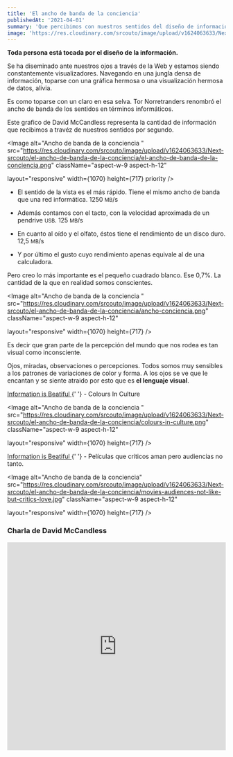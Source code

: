 ```yaml
---
title: 'El ancho de banda de la conciencia'
publishedAt: '2021-04-01'
summary: 'Que percibimos con nuestros sentidos del diseño de información.'
image: 'https://res.cloudinary.com/srcouto/image/upload/v1624063633/Next-srcouto/el-ancho-de-banda-de-la-conciencia/banner.png'
---
```


**Toda persona está tocada por el diseño de la información.**

Se ha diseminado ante nuestros ojos a través de la Web y estamos siendo constantemente visualizadores. Navegando en una jungla densa de información, toparse con una gráfica hermosa o una visualización hermosa de datos, alivia.

Es como toparse con un claro en esa selva. Tor Norretranders renombró el ancho de banda de los sentidos en términos informáticos.

Este grafico de David McCandless representa la cantidad de información que recibimos a travéz de nuestros sentidos por segundo.

<Image
  alt="Ancho de banda de la conciencia "
  src="https://res.cloudinary.com/srcouto/image/upload/v1624063633/Next-srcouto/el-ancho-de-banda-de-la-conciencia/el-ancho-de-banda-de-la-conciencia.png"
  className="aspect-w-9 aspect-h-12"
  
  layout="responsive"
  width={1070}
  height={717}
  priority
/>

- El sentido de la vista es el más rápido. Tiene el mismo ancho de banda que una red informática. 1250 <small>MB</small>/s

- Además contamos con el tacto, con la velocidad aproximada de un pendrive <small>USB</small>. 125 <small>MB</small>/s

- En cuanto al oído y el olfato, éstos tiene el rendimiento de un disco duro. 12,5 <small>MB</small>/s

- Y por último el gusto cuyo rendimiento apenas equivale al de una calculadora.

Pero creo lo más importante es el pequeño cuadrado blanco. Ese 0,7%. La cantidad de la que en realidad somos conscientes.

<Image
  alt="Ancho de banda de la conciencia "
  src="https://res.cloudinary.com/srcouto/image/upload/v1624063633/Next-srcouto/el-ancho-de-banda-de-la-conciencia/ancho-conciencia.png"
  className="aspect-w-9 aspect-h-12"
  
  layout="responsive"
  width={1070}
  height={717}
/>

Es decir que gran parte de la percepción del mundo que nos rodea es tan visual como inconsciente.

Ojos, miradas, observaciones o percepciones. Todos somos muy sensibles a los patrones de variaciones de color y forma. A los ojos se ve que le encantan y se siente atraido por esto que es **el lenguaje visual**.

<p>
  <a
    href="https://www.informationisbeautiful.net/visualizations/colours-in-cultures/"
    className="external-link"
    target="_blank"
    rel="noopener noreferrer"
  >
    Information is Beatiful
  </a>{' '}
  - Colours In Culture
</p>

<Image
  alt="Ancho de banda de la conciencia "
  src="https://res.cloudinary.com/srcouto/image/upload/v1624063633/Next-srcouto/el-ancho-de-banda-de-la-conciencia/colours-in-culture.png"
  className="aspect-w-9 aspect-h-12"
  
  layout="responsive"
  width={1070}
  height={717}
/>

<p>
  <a
    href="https://www.informationisbeautiful.net/visualizations/star-wars-last-jedi-one-of-the-biggest-rotten-tomatoes-audience-vs-critics-score-splits-ever/"
    className="external-link"
    target="_blank"
    rel="noopener noreferrer"
  >
    Information is Beatiful
  </a>{' '}
  - Películas que críticos aman pero audiencias no tanto.
</p>

<Image
  alt="Ancho de banda de la conciencia"
  src="https://res.cloudinary.com/srcouto/image/upload/v1624063633/Next-srcouto/el-ancho-de-banda-de-la-conciencia/movies-audiences-not-like-but-critics-love.jpg"
  className="aspect-w-9 aspect-h-12"
  
  layout="responsive"
  width={1070}
  height={717}
/>

### Charla de David McCandless

<iframe
  src="https://embed.ted.com/talks/lang/es/david_mccandless_the_beauty_of_data_visualization"
  width="100%"
  height="480"
  className="mt-6"
  frameBorder="0"
  scrolling="no"
  allowFullScreen
></iframe>
